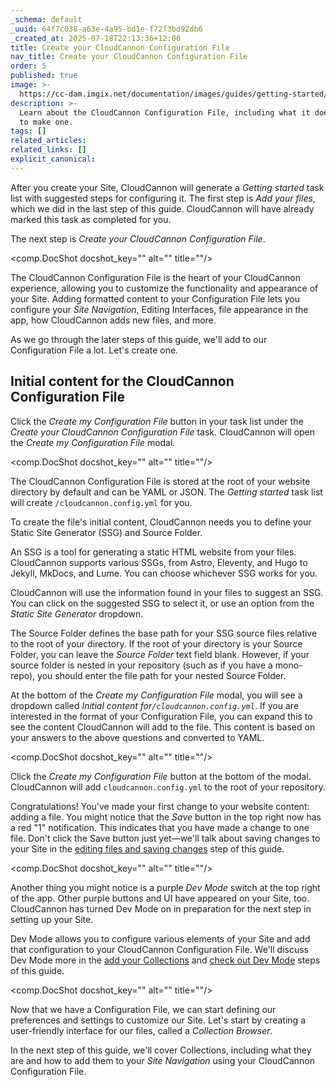 ```yaml
---
_schema: default
_uuid: 64f7c038-a63e-4a95-bd1e-f72f3bd92db6
_created_at: 2025-07-18T22:13:36+12:00
title: Create your CloudCannon Configuration File
nav_title: Create your CloudCannon Configuration File
order: 5
published: true
image: >-
  https://cc-dam.imgix.net/documentation/images/guides/getting-started/guide-thumbnails/CloudCannon-Getting-Started-Thumbnail-Universal.png
description: >-
  Learn about the CloudCannon Configuration File, including what it does and how
  to make one.
tags: []
related_articles:
related_links: []
explicit_canonical:
---
```

After you create your Site, CloudCannon will generate a *Getting started* task list with suggested steps for configuring it. The first step is *Add your files*, which we did in the last step of this guide. CloudCannon will have already marked this task as completed for you.

The next step is *Create your CloudCannon Configuration File*.

<comp.DocShot docshot_key="" alt="" title=""/>

The CloudCannon Configuration File is the heart of your CloudCannon experience, allowing you to customize the functionality and appearance of your Site. Adding formatted content to your Configuration File lets you configure your *Site Navigation*, Editing Interfaces, file appearance in the app, how CloudCannon adds new files, and more.

As we go through the later steps of this guide, we'll add to our Configuration File a lot. Let's create one.

## Initial content for the CloudCannon Configuration File

Click the *Create my Configuration File* button in your task list under the *Create your CloudCannon Configuration File* task. CloudCannon will open the *Create my Configuration File* modal.

<comp.DocShot docshot_key="" alt="" title=""/>

The CloudCannon Configuration File is stored at the root of your website directory by default and can be YAML or JSON. The *Getting started* task list will create `/cloudcannon.config.yml` for you.

To create the file's initial content, CloudCannon needs you to define your Static Site Generator (SSG) and Source Folder.

An SSG is a tool for generating a static HTML website from your files. CloudCannon supports various SSGs, from Astro, Eleventy, and Hugo to Jekyll, MkDocs, and Lume. You can choose whichever SSG works for you.

CloudCannon will use the information found in your files to suggest an SSG. You can click on the suggested SSG to select it, or use an option from the *Static Site Generator* dropdown.

The Source Folder defines the base path for your SSG source files relative to the root of your directory. If the root of your directory is your Source Folder, you can leave the *Source Folder* text field blank. However, if your source folder is nested in your repository (such as if you have a mono-repo), you should enter the file path for your nested Source Folder.

At the bottom of the *Create my Configuration File* modal, you will see a dropdown called *Initial content for`/cloudcannon.config.yml`*. If you are interested in the format of your Configuration File, you can expand this to see the content CloudCannon will add to the file. This content is based on your answers to the above questions and converted to YAML.

<comp.DocShot docshot_key="" alt="" title=""/>

Click the *Create my Configuration File* button at the bottom of the modal. CloudCannon will add `cloudcannon.config.yml` to the root of your repository.

Congratulations! You've made your first change to your website content: adding a file. You might notice that the *Save* button in the top right now has a red "1" notification. This indicates that you have made a change to one file. Don't click the Save button just yet—we'll talk about saving changes to your Site in the [editing files and saving changes](/documentation/guides/getting-started/editing-files-and-saving-changes/) step of this guide.

<comp.DocShot docshot_key="" alt="" title=""/>

Another thing you might notice is a purple *Dev Mode* switch at the top right of the app. Other purple buttons and UI have appeared on your Site, too. CloudCannon has turned Dev Mode on in preparation for the next step in setting up your Site.

Dev Mode allows you to configure various elements of your Site and add that configuration to your CloudCannon Configuration File. We'll discuss Dev Mode more in the [add your Collections](/documentation/guides/getting-started/add-your-collections/) and [check out Dev Mode](/documentation/guides/getting-started/check-out-dev-mode/) steps of this guide.

<comp.DocShot docshot_key="" alt="" title=""/>

Now that we have a Configuration File, we can start defining our preferences and settings to customize our Site. Let's start by creating a user-friendly interface for our files, called a *Collection Browser*.

In the next step of this guide, we'll cover Collections, including what they are and how to add them to your *Site Navigation* using your CloudCannon Configuration File.